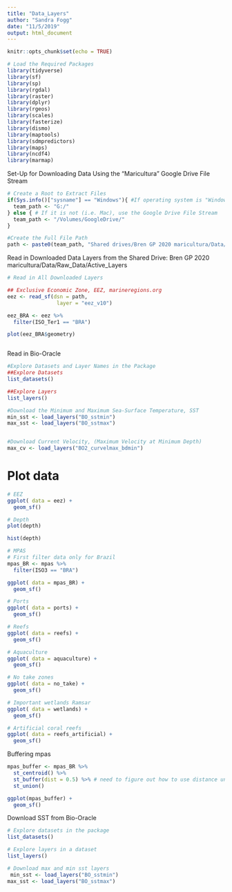 ```yaml
---
title: "Data_Layers"
author: "Sandra Fogg"
date: "11/5/2019"
output: html_document
---
```


```r
knitr::opts_chunk$set(echo = TRUE)
```


```r
# Load the Required Packages
library(tidyverse)
library(sf)
library(sp)
library(rgdal)
library(raster)
library(dplyr)
library(rgeos)
library(scales)
library(fasterize)
library(dismo)
library(maptools)
library(sdmpredictors)
library(maps)
library(ncdf4)
library(marmap)
```


Set-Up for Downloading Data Using the "Maricultura" Google Drive File Stream
```r
# Create a Root to Extract Files 
if(Sys.info()["sysname"] == "Windows"){ #If operating system is "Windows" use G: Drive
  team_path <- "G:/"
} else { # If it is not (i.e. Mac), use the Google Drive File Stream
  team_path <- "/Volumes/GoogleDrive/"
}

#Create the Full File Path
path <- paste0(team_path, "Shared drives/Bren GP 2020 maricultura/Data/Raw_Data/Active_Data_Layers")

```


Read in Downloaded Data Layers from the Shared Drive: Bren GP 2020 maricultura/Data/Raw_Data/Active_Layers
```r
# Read in All Downloaded Layers

## Exclusive Economic Zone, EEZ, marineregions.org
eez <- read_sf(dsn = path,
                layer = "eez_v10")

eez_BRA <- eez %>% 
  filter(ISO_Ter1 == "BRA")

plot(eez_BRA$geometry)



```


Read in Bio-Oracle
```r
#Explore Datasets and Layer Names in the Package 
##Explore Datasets
list_datasets() 

##Explore Layers
list_layers() 

#Download the Minimum and Maximum Sea-Surface Temperature, SST
min_sst <- load_layers("BO_sstmin")
max_sst <- load_layers("BO_sstmax")


#Download Current Velocity, (Maximum Velocity at Minimum Depth)
max_cv <- load_layers("BO2_curvelmax_bdmin")


```





# Plot data 
```r
# EEZ
ggplot( data = eez) +
  geom_sf()
```

```r
# Depth
plot(depth)

hist(depth)
```



```r
# MPAS
# First filter data only for Brazil
mpas_BR <- mpas %>% 
  filter(ISO3 == "BRA")

ggplot( data = mpas_BR) +
  geom_sf()

```


```r
# Ports
ggplot( data = ports) +
  geom_sf()

```

```r
# Reefs
ggplot( data = reefs) +
  geom_sf()

```


```r
# Aquaculture
ggplot( data = aquaculture) +
  geom_sf()
```

```r
# No take zones
ggplot( data = no_take) +
  geom_sf()
```

```r
# Important wetlands Ramsar
ggplot( data = wetlands) +
  geom_sf()
```

```r
# Artificial coral reefs
ggplot( data = reefs_artificial) +
  geom_sf()
```


Buffering mpas
```r
mpas_buffer <- mpas_BR %>% 
  st_centroid() %>% 
  st_buffer(dist = 0.5) %>% # need to figure out how to use distance units
  st_union()

ggplot(mpas_buffer) +
  geom_sf()
```

Download SST from Bio-Oracle
```r
# Explore datasets in the package 
list_datasets() 

# Explore layers in a dataset 
list_layers() 

# Download max and min sst layers
 min_sst <- load_layers("BO_sstmin")
max_sst <- load_layers("BO_sstmax")
```